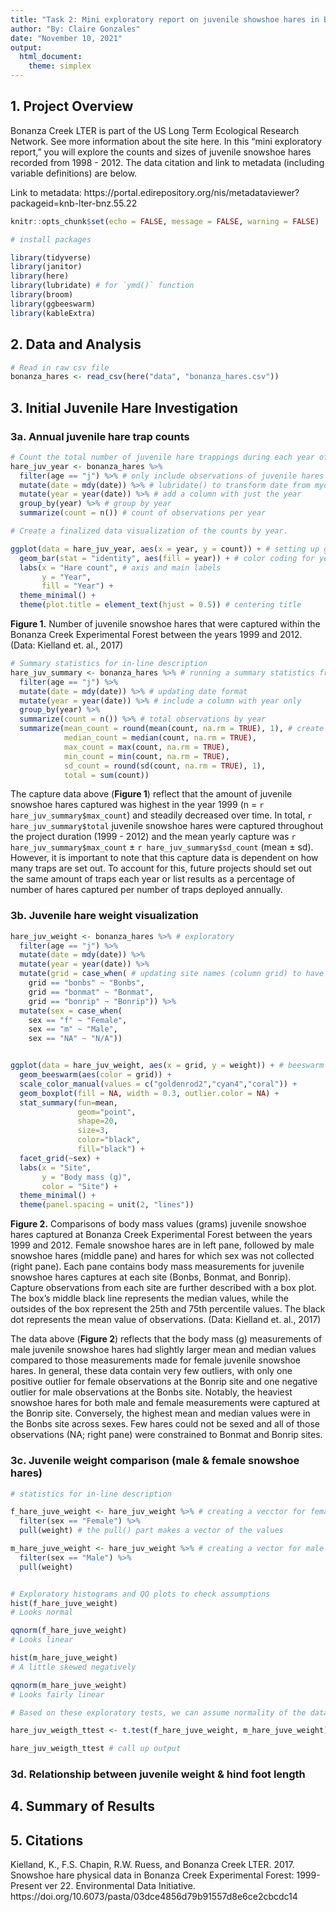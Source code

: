 ```yaml
---
title: "Task 2: Mini exploratory report on juvenile showshoe hares in Bonanza Creek Experimental Forest"
author: "By: Claire Gonzales"
date: "November 10, 2021"
output: 
  html_document: 
    theme: simplex
---
```

## 1. Project Overview

Bonanza Creek LTER is part of the US Long Term Ecological Research Network. See more information about the site here. In this “mini exploratory report,” you will explore the counts and sizes of juvenile snowshoe hares recorded from 1998 - 2012. The data citation and link to metadata (including variable definitions) are below.

Link to metadata: https://portal.edirepository.org/nis/metadataviewer?packageid=knb-lter-bnz.55.22


```r
knitr::opts_chunk$set(echo = FALSE, message = FALSE, warning = FALSE)

# install packages

library(tidyverse)
library(janitor)
library(here)
library(lubridate) # for `ymd()` function
library(broom)
library(ggbeeswarm)
library(kableExtra)
```

## 2. Data and Analysis


```r
# Read in raw csv file
bonanza_hares <- read_csv(here("data", "bonanza_hares.csv"))
```

## 3. Initial Juvenile Hare Investigation

### 3a. Annual juvenile hare trap counts
  
```r
# Count the total number of juvenile hare trappings during each year of the study
hare_juv_year <- bonanza_hares %>% 
  filter(age == "j") %>% # only include observations of juvenile hares
  mutate(date = mdy(date)) %>% # lubridate() to transform date from myd forat to YYYY-MM-DD format
  mutate(year = year(date)) %>% # add a column with just the year
  group_by(year) %>% # group by year
  summarize(count = n()) # count of observations per year

```

```r
# Create a finalized data visualization of the counts by year.

ggplot(data = hare_juv_year, aes(x = year, y = count)) + # setting up ggplot
  geom_bar(stat = "identity", aes(fill = year)) + # color coding for year
  labs(x = "Hare count", # axis and main labels
       y = "Year",
       fill = "Year") +
  theme_minimal() +
  theme(plot.title = element_text(hjust = 0.5)) # centering title

```

**Figure 1.** Number of juvenile snowshoe hares that were captured within the Bonanza Creek Experimental Forest between the years 1999 and 2012. (Data: Kielland et. al., 2017)

```r
# Summary statistics for in-line description
hare_juv_summary <- bonanza_hares %>% # running a summary statistics from original data
  filter(age == "j") %>%
  mutate(date = mdy(date)) %>% # updating date format
  mutate(year = year(date)) %>% # include a column with year only
  group_by(year) %>% 
  summarize(count = n()) %>% # total observations by year
  summarize(mean_count = round(mean(count, na.rm = TRUE), 1), # create a table based on those counts of observations per year
            median_count = median(count, na.rm = TRUE),
            max_count = max(count, na.rm = TRUE),
            min_count = min(count, na.rm = TRUE),
            sd_count = round(sd(count, na.rm = TRUE), 1),
            total = sum(count))

```


The capture data above (**Figure 1**) reflect that the amount of juvenile snowshoe hares captured was highest in the year 1999 (n = `r hare_juv_summary$max_count`) and steadily decreased over time. In total, `r hare_juv_summary$total` juvenile snowshoe hares were captured throughout the project duration (1999 - 2012) and the mean yearly capture was `r hare_juv_summary$max_count` $\pm$ `r hare_juv_summary$sd_count` (mean $\pm$ sd). However, it is important to note that this capture data is dependent on how many traps are set out. To account for this, future projects should set out the same amount of traps each year or list results as a percentage of number of hares captured per number of traps deployed annually. 

### 3b. Juvenile hare weight visualization


```r
hare_juv_weight <- bonanza_hares %>% # exploratory
  filter(age == "j") %>%
  mutate(date = mdy(date)) %>% 
  mutate(year = year(date)) %>% 
  mutate(grid = case_when( # updating site names (column grid) to have capitalization
    grid == "bonbs" ~ "Bonbs",
    grid == "bonmat" ~ "Bonmat",
    grid == "bonrip" ~ "Bonrip")) %>% 
  mutate(sex = case_when(
    sex == "f" ~ "Female",
    sex == "m" ~ "Male",
    sex == "NA" ~ "N/A"))


ggplot(data = hare_juv_weight, aes(x = grid, y = weight)) + # beeswarm plot with box plot , facet wrapped by sex
  geom_beeswarm(aes(color = grid)) +
  scale_color_manual(values = c("goldenrod2","cyan4","coral")) +
  geom_boxplot(fill = NA, width = 0.3, outlier.color = NA) +
  stat_summary(fun=mean, 
               geom="point", 
               shape=20, 
               size=3, 
               color="black", 
               fill="black") +
  facet_grid(~sex) +
  labs(x = "Site",
       y = "Body mass (g)",
       color = "Site") +
  theme_minimal() +
  theme(panel.spacing = unit(2, "lines"))

```

**Figure 2.** Comparisons of body mass values (grams) juvenile snowshoe hares captured at Bonanza Creek Experimental Forest between the years 1999 and 2012. Female snowshoe hares are in left pane, followed by male snowshoe hares (middle pane) and hares for which sex was not collected (right pane). Each pane contains body mass measurements for juvenile snowshoe hares captures at each site (Bonbs, Bonmat, and Bonrip). Capture observations from each site are further described with a box plot. The box's middle black line represents the median values, while the outsides of the box represent the 25th and 75th percentile values. The black dot represents the mean value of observations. (Data: Kielland et. al., 2017)

  
The data above (**Figure 2**) reflects that the body mass (g) measurements of male juvenile snowshoe hares had slightly larger mean and median values compared to those measurements made for female juvenile snowshoe hares. In general, these data contain very few outliers, with only one positive outlier for female observations at the Bonrip site and one negative outlier for male observations at the Bonbs site. Notably, the heaviest snowshoe hares for both male and female measurements were captured at the Bonrip site. Conversely, the highest mean and median values were in the Bonbs site across sexes. Few hares could not be sexed and all of those observations (NA; right pane) were constrained to Bonmat and Bonrip sites.

### 3c. Juvenile weight comparison (male & female snowshoe hares)


```r
# statistics for in-line description

f_hare_juve_weight <- hare_juv_weight %>% # creating a vecctor for female body mass values
  filter(sex == "Female") %>% 
  pull(weight) # the pull() part makes a vector of the values

m_hare_juve_weight <- hare_juv_weight %>% # creating a vector for male body mass values
  filter(sex == "Male") %>% 
  pull(weight)


# Exploratory histograms and QQ plots to check assumptions
hist(f_hare_juve_weight) 
# Looks normal

qqnorm(f_hare_juve_weight) 
# Looks linear

hist(m_hare_juve_weight) 
# A little skewed negatively

qqnorm(m_hare_juve_weight)
# Looks fairly linear

# Based on these exploratory tests, we can assume normality of the data and conduct a t test

hare_juv_weigth_ttest <- t.test(f_hare_juve_weight, m_hare_juve_weight)

hare_juv_weigth_ttest # call up output

```

### 3d. Relationship between juvenile weight & hind foot length


## 4. Summary of Results


## 5. Citations

Kielland, K., F.S. Chapin, R.W. Ruess, and Bonanza Creek LTER. 2017. Snowshoe hare physical data in Bonanza Creek Experimental Forest: 1999-Present ver 22. Environmental Data Initiative. https://doi.org/10.6073/pasta/03dce4856d79b91557d8e6ce2cbcdc14
